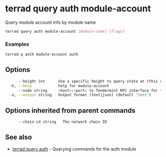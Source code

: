 # terrad query auth module-account

Query module account info by module name

```sh Terrad
terrad query auth module-account [module-name] [flags]
```

### Examples

```sh Terrad
terrad q auth module-account auth
```

## Options

```sh Terrad
      --height int      Use a specific height to query state at (this can error if the node is pruning state)
  -h, --help            help for module-account
      --node string     <host>:<port> to Tendermint RPC interface for this chain (default "tcp://localhost:26657")
  -o, --output string   Output format (text|json) (default "text")
```

## Options inherited from parent commands

```
      --chain-id string   The network chain ID
```

## See also

* [terrad query auth](terrad_query_auth.mdx)	 - Querying commands for the auth module


